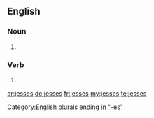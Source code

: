 ==English==

===Noun===
{{head|en|plural}}

# {{plural of|jess|lang=en|nocat=1}}

===Verb===
{{head|en}}

# {{en-third-person singular of|jess}}

[[Category:English plurals ending in "-es"]]

[[ar:jesses]]
[[de:jesses]]
[[fr:jesses]]
[[my:jesses]]
[[te:jesses]]
